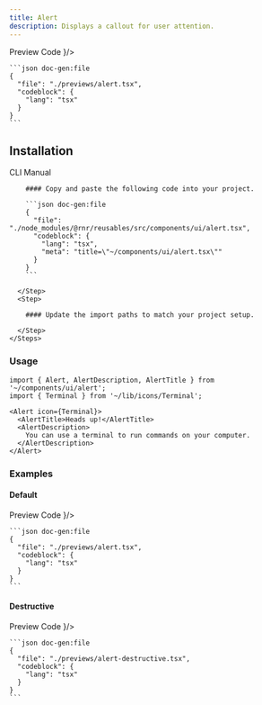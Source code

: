 ```yaml
---
title: Alert
description: Displays a callout for user attention.
---
```



<div className="h-5"/>

<SectionTabs defaultValue="preview">
  <SectionTabsList>
    <SectionTabsTrigger value="preview">Preview</SectionTabsTrigger>
    <SectionTabsTrigger value="code">Code</SectionTabsTrigger>
  </SectionTabsList>
  <SectionTabsContent value="preview">
    <PreviewCard copyContent={alertPreview} webPreview={<AlertPreview />}/>
  </SectionTabsContent>
  <SectionTabsContent value="code">

    ```json doc-gen:file
    {
      "file": "./previews/alert.tsx",
      "codeblock": {
        "lang": "tsx"
      }
    }
    ```
  </SectionTabsContent>
</SectionTabs>


## Installation

<SectionTabs defaultValue="cli">
  <SectionTabsList>
    <SectionTabsTrigger id="cli" value="cli">CLI</SectionTabsTrigger>
    <SectionTabsTrigger id="manual" value="manual">Manual</SectionTabsTrigger>
  </SectionTabsList>
  <SectionTabsContent value="cli">
     <CommandTabs args={["add", "alert"]}/>
  </SectionTabsContent>
  <SectionTabsContent value="manual">
    <Steps>
      <Step>
 
        #### Copy and paste the following code into your project.

        ```json doc-gen:file
        {
          "file": "./node_modules/@rnr/reusables/src/components/ui/alert.tsx",
          "codeblock": {
            "lang": "tsx",
            "meta": "title=\"~/components/ui/alert.tsx\""
          }
        }
        ```
 
      </Step>
      <Step>

        #### Update the import paths to match your project setup.

      </Step>
    </Steps>
  </SectionTabsContent>
</SectionTabs>

### Usage

```tsx
import { Alert, AlertDescription, AlertTitle } from '~/components/ui/alert';
import { Terminal } from '~/lib/icons/Terminal';
```

```tsx
<Alert icon={Terminal}>
  <AlertTitle>Heads up!</AlertTitle>
  <AlertDescription>
    You can use a terminal to run commands on your computer.
  </AlertDescription>
</Alert>
```

### Examples

#### Default

<SectionTabs defaultValue="preview">
  <SectionTabsList>
    <SectionTabsTrigger value="preview">Preview</SectionTabsTrigger>
    <SectionTabsTrigger value="code">Code</SectionTabsTrigger>
  </SectionTabsList>
  <SectionTabsContent value="preview">
    <PreviewCard copyContent={alertPreview} webPreview={<AlertPreview />}/>
  </SectionTabsContent>
  <SectionTabsContent value="code">

    ```json doc-gen:file
    {
      "file": "./previews/alert.tsx",
      "codeblock": {
        "lang": "tsx"
      }
    }
    ```
  </SectionTabsContent>
</SectionTabs>

<div className="h-5"/>

#### Destructive

<SectionTabs defaultValue="preview">
  <SectionTabsList>
    <SectionTabsTrigger value="preview">Preview</SectionTabsTrigger>
    <SectionTabsTrigger value="code">Code</SectionTabsTrigger>
  </SectionTabsList>
  <SectionTabsContent value="preview">
    <PreviewCard copyContent={alertDestructivePreview} webPreview={<AlertDestructive />}/>
  </SectionTabsContent>
  <SectionTabsContent value="code">

    ```json doc-gen:file
    {
      "file": "./previews/alert-destructive.tsx",
      "codeblock": {
        "lang": "tsx"
      }
    }
    ```
  </SectionTabsContent>
</SectionTabs>